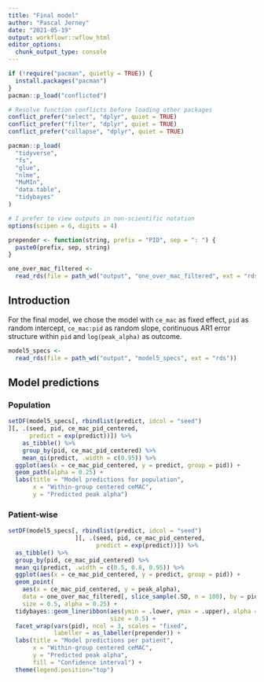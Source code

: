 ```yaml
---
title: "Final model"
author: "Pascal Jerney"
date: "2021-05-19"
output: workflowr::wflow_html
editor_options:
  chunk_output_type: console
---
```


```r

if (!require("pacman", quietly = TRUE)) {
  install.packages("pacman")
}
pacman::p_load("conflicted")

# Resolve function conflicts before loading other packages
conflict_prefer("select", "dplyr", quiet = TRUE)
conflict_prefer("filter", "dplyr", quiet = TRUE)
conflict_prefer("collapse", "dplyr", quiet = TRUE)

pacman::p_load(
  "tidyverse",
  "fs",
  "glue",
  "nlme",
  "MuMIn",
  "data.table",
  "tidybayes"
)

# I prefer to view outputs in non-scientific notation
options(scipen = 6, digits = 4)

prepender <- function(string, prefix = "PID", sep = ": ") {
  paste0(prefix, sep, string)
}

```

```r

one_over_mac_filtered <-
  read_rds(file = path_wd("output", "one_over_mac_filtered", ext = "rds"))

```

## Introduction

For the final model, we chose the model with `ce_mac` as fixed effect, `pid` as
random intercept, `ce_mac:pid` as random slope, continuous AR1 error structure
within `pid` and `log(peak_alpha)` as outcome.

```r

model5_specs <-
  read_rds(file = path_wd("output", "model5_specs", ext = "rds"))

```

## Model predictions

### Population

```r

setDF(model5_specs[, rbindlist(predict, idcol = "seed")
][, .(seed, pid, ce_mac_pid_centered,
      predict = exp(predict))]) %>%
    as_tibble() %>%
    group_by(pid, ce_mac_pid_centered) %>%
    mean_qi(predict, .width = c(0.95)) %>%
  ggplot(aes(x = ce_mac_pid_centered, y = predict, group = pid)) +
  geom_path(alpha = 0.25) +
  labs(title = "Model predictions for population",
       x = "Within-group centered ceMAC",
       y = "Predicted peak alpha")

```

### Patient-wise

```r

setDF(model5_specs[, rbindlist(predict, idcol = "seed")
                   ][, .(seed, pid, ce_mac_pid_centered,
                         predict = exp(predict))]) %>%
  as_tibble() %>%
  group_by(pid, ce_mac_pid_centered) %>%
  mean_qi(predict, .width = c(0.5, 0.8, 0.95)) %>%
  ggplot(aes(x = ce_mac_pid_centered, y = predict, group = pid)) +
  geom_point(
    aes(x = ce_mac_pid_centered, y = peak_alpha),
    data = one_over_mac_filtered[, slice_sample(.SD, n = 100), by = pid],
    size = 0.5, alpha = 0.25) +
  tidybayes::geom_lineribbon(aes(ymin = .lower, ymax = .upper), alpha = 0.5,
                             size = 0.5) +
  facet_wrap(vars(pid), ncol = 3, scales = "fixed",
             labeller = as_labeller(prepender)) +
  labs(title = "Model predictions per patient",
       x = "Within-group centered ceMAC",
       y = "Predicted peak alpha",
       fill = "Confidence interval") +
  theme(legend.position="top")

```
